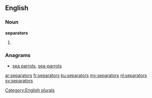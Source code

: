 ==English==

===Noun===
'''separators'''

# {{plural of|separator}}

===Anagrams===
* [[sea parrots#English|sea parrots]], [[sea-parrots#English|sea-parrots]]

[[Category:English plurals]]

[[ar:separators]]
[[fr:separators]]
[[ku:separators]]
[[my:separators]]
[[nl:separators]]
[[sv:separators]]